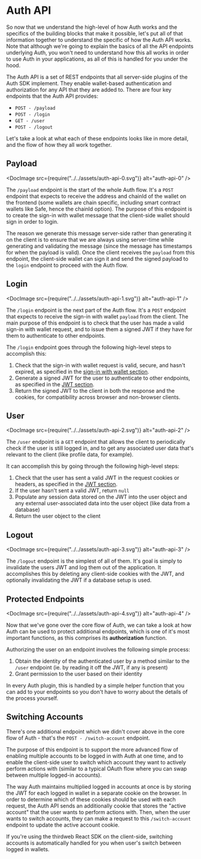 
# Auth API

So now that we understand the high-level of how Auth works and the specifics of the building blocks that make it possible, let's put all of that information together to understand the specific of how the Auth API works. Note that although we're going to explain the basics of all the API endpoints underlying Auth, you won't need to understand how this all works in order to use Auth in your applications, as all of this is handled for you under the hood.

The Auth API is a set of REST endpoints that all server-side plugins of the Auth SDK implement. They enable wallet-based authentication and authorization for any API that they are added to. There are four key endpoints that the Auth API provides:

- `POST - /payload`
- `POST - /login`
- `GET - /user`
- `POST - /logout`

Let's take a look at what each of these endpoints looks like in more detail, and the flow of how they all work together.

## Payload

<DocImage src={require("../../assets/auth-api-0.svg")} alt="auth-api-0" />

The `/payload` endpoint is the start of the whole Auth flow. It's a `POST` endpoint that expects to receive the address and chainId of the wallet on the frontend (some wallets are chain specific, including smart contract wallets like Safe, hence the chainId option). The purpose of this endpoint is to create the sign-in with wallet message that the client-side wallet should sign in order to login.

The reason we generate this message server-side rather than generating it on the client is to ensure that we are always using server-time while generating and validating the message (since the message has timestamps for when the payload is valid). Once the client receives the `payload` from this endpoint, the client-side wallet can sign it and send the signed payload to the `login` endpoint to proceed with the Auth flow.

## Login

<DocImage src={require("../../assets/auth-api-1.svg")} alt="auth-api-1" />

The `/login` endpoint is the next part of the Auth flow. It's a `POST` endpoint that expects to receive the sign-in with wallet `payload` from the client. The main purpose of this endpoint is to check that the user has made a valid sign-in with wallet request, and to issue them a signed JWT if they have for them to authenticate to other endpoints.

The `/login` endpoint goes through the following high-level steps to accomplish this:

1. Check that the sign-in with wallet request is valid, secure, and hasn't expired, as specified in the [sign-in with wallet section](/wallets/auth/how-it-works/siwe).
2. Generate a signed JWT for the user to authenticate to other endpoints, as specified in the [JWT section](/wallets/auth/how-it-works/jwt).
3. Return the signed JWT to the client in both the response and the cookies, for compatibility across browser and non-browser clients.

## User

<DocImage src={require("../../assets/auth-api-2.svg")} alt="auth-api-2" />

The `/user` endpoint is a `GET` endpoint that allows the client to periodically check if the user is still logged in, and to get any associated user data that's relevant to the client (like profile data, for example).

It can accomplish this by going through the following high-level steps:

1. Check that the user has sent a valid JWT in the request cookies or headers, as specified in the [JWT section](/wallets/auth/how-it-works/jwt).
2. If the user hasn't sent a valid JWT, return `null`
3. Populate any session data stored on the JWT into the user object and any external user-associated data into the user object (like data from a database)
4. Return the user object to the client

## Logout

<DocImage src={require("../../assets/auth-api-3.svg")} alt="auth-api-3" />

The `/logout` endpoint is the simplest of all of them. It's goal is simply to invalidate the users JWT and log them out of the application. It accomplishes this by deleting any client-side cookies with the JWT, and optionally invalidating the JWT if a database setup is used.

## Protected Endpoints

<DocImage src={require("../../assets/auth-api-4.svg")} alt="auth-api-4" />

Now that we've gone over the core flow of Auth, we can take a look at how Auth can be used to protect additional endpoints, which is one of it's most important functions, as this comprises its **authorization** function.

Authorizing the user on an endpoint involves the following simple process:

1. Obtain the identity of the authenticated user by a method similar to the `/user` endpoint (ie. by reading it off the JWT, if any is present)
2. Grant permission to the user based on their identity

In every Auth plugin, this is handled by a simple helper function that you can add to your endpoints so you don't have to worry about the details of the process yourself.

## Switching Accounts

There's one additional endpoint which we didn't cover above in the core flow of Auth - that's the `POST - /switch-account` endpoint.

The purpose of this endpoint is to support the more advanced flow of enabling multiple accounts to be logged in with Auth at one time, and to enable the client-side user to switch which account they want to actively perform actions with (similar to a typical OAuth flow where you can swap between multiple logged-in accounts).

The way Auth maintains multiplied logged in accounts at once is by storing the JWT for each logged in wallet in a separate cookie on the browser. In order to determine which of these cookies should be used with each request, the Auth API sends an additionally cookie that stores the "active account" that the user wants to perform actions with. Then, when the user wants to switch accounts, they can make a request to this `/switch-account` endpoint to update the active account cookie.

If you're using the thirdweb React SDK on the client-side, switching accounts is automatically handled for you when user's switch between logged in wallets.
